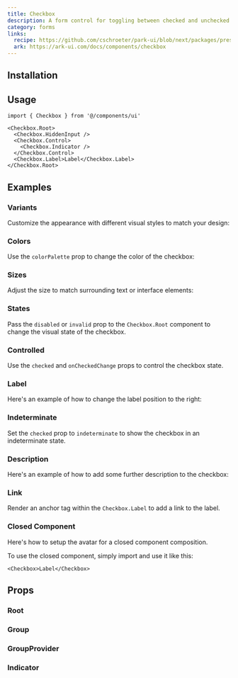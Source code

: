 ```yaml
---
title: Checkbox
description: A form control for toggling between checked and unchecked states.
category: forms
links:
  recipe: https://github.com/cschroeter/park-ui/blob/next/packages/preset/src/recipes/checkbox.ts
  ark: https://ark-ui.com/docs/components/checkbox
---
```


<ComponentExample name="basic" />

## Installation

<InstallationGuide />

## Usage

```tsx
import { Checkbox } from '@/components/ui'
```

```tsx
<Checkbox.Root>
  <Checkbox.HiddenInput />
  <Checkbox.Control>
    <Checkbox.Indicator />
  </Checkbox.Control>
  <Checkbox.Label>Label</Checkbox.Label>
</Checkbox.Root>
```


## Examples

### Variants

Customize the appearance with different visual styles to match your design:

<ComponentExample name="variants" />

### Colors

Use the `colorPalette` prop to change the color of the checkbox:

<ComponentExample name="colors" />

### Sizes

Adjust the size to match surrounding text or interface elements:

<ComponentExample name="sizes" />

### States

Pass the `disabled` or `invalid` prop to the `Checkbox.Root` component to change the visual state of the checkbox.

<ComponentExample name="states" />

### Controlled

Use the `checked` and `onCheckedChange` props to control the checkbox state.

<ComponentExample name="controlled" codeOnly />

### Label

Here's an example of how to change the label position to the right:

<ComponentExample name="label" />

### Indeterminate

Set the `checked` prop to `indeterminate` to show the checkbox in an indeterminate state.

<ComponentExample name="indeterminate" />

### Description

Here's an example of how to add some further description to the checkbox:

<ComponentExample name="description" />

### Link

Render an anchor tag within the `Checkbox.Label` to add a link to the label.

<ComponentExample name="link" />

### Closed Component

Here's how to setup the avatar for a closed component composition.

<ComponentExample name="closed" codeOnly />

To use the closed component, simply import and use it like this:

```tsx
<Checkbox>Label</Checkbox>
```

## Props

### Root

<PropsTable part="Root" />

### Group

<PropsTable part="Group" />

### GroupProvider

<PropsTable part="GroupProvider" />

### Indicator

<PropsTable part="Indicator" />